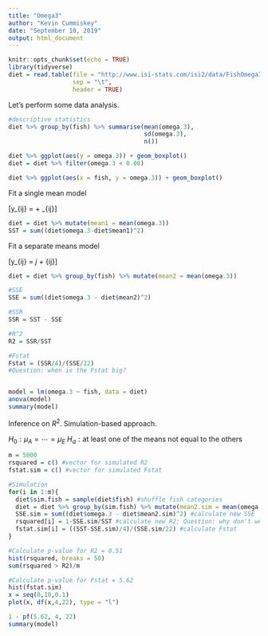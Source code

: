 ```yaml
---
title: "Omega3"
author: "Kevin Cummiskey"
date: "September 10, 2019"
output: html_document
---
```


```r
knitr::opts_chunk$set(echo = TRUE)
library(tidyverse)
diet = read.table(file = "http://www.isi-stats.com/isi2/data/FishOmega3.txt",
                  sep = "\t",
                  header = TRUE)

```

Let's perform some data analysis.

```r
#descriptive statistics
diet %>% group_by(fish) %>% summarise(mean(omega.3),
                                      sd(omega.3),
                                      n())

diet %>% ggplot(aes(y = omega.3)) + geom_boxplot()
diet = diet %>% filter(omega.3 < 0.08)

diet %>% ggplot(aes(x = fish, y = omega.3)) + geom_boxplot()
```


Fit a single mean model

\[y_{ij} = \mu + \epsilon_{ij}\]

```r
diet = diet %>% mutate(mean1 = mean(omega.3))
SST = sum((diet$omega.3-diet$mean1)^2)
```

Fit a separate means model

\[y_{ij} = \mu_j + \epsilon_{ij}\]

```r
diet = diet %>% group_by(fish) %>% mutate(mean2 = mean(omega.3))

#SSE
SSE = sum((diet$omega.3 - diet$mean2)^2)

#SSR
SSR = SST - SSE

#R^2
R2 = SSR/SST

#Fstat
Fstat = (SSR/4)/(SSE/22)
#Question: when is the Fstat big?


model = lm(omega.3 ~ fish, data = diet)
anova(model)
summary(model)

```

Inference on $R^2$. Simulation-based approach.

$H_0: \mu_{A} = \cdots = \mu_{E}$
$H_a: \text{at least one of the means not equal to the others}$


```r
m = 5000
rsquared = c() #vector for simulated R2
fstat.sim = c() #vector for simulated Fstat

#Simulation
for(i in 1:m){
  diet$sim.fish = sample(diet$fish) #shuffle fish categories
  diet = diet %>% group_by(sim.fish) %>% mutate(mean2.sim = mean(omega.3)) #calculate new means
  SSE.sim = sum((diet$omega.3 - diet$mean2.sim)^2) #calculate new SSE
  rsquared[i] = 1-SSE.sim/SST #calculate new R2; Question: why don't we calculate SST everytime
  fstat.sim[i] = ((SST-SSE.sim)/4)/(SSE.sim/22) #calculate Fstat
}

#Calculate p-value for R2 = 0.51
hist(rsquared, breaks = 50)
sum(rsquared > R2)/m

#Calculate p-value for Fstat = 5.62
hist(fstat.sim)
x = seq(0,10,0.1)
plot(x, df(x,4,22), type = "l")

1 - pf(5.62, 4, 22)
summary(model)
```









